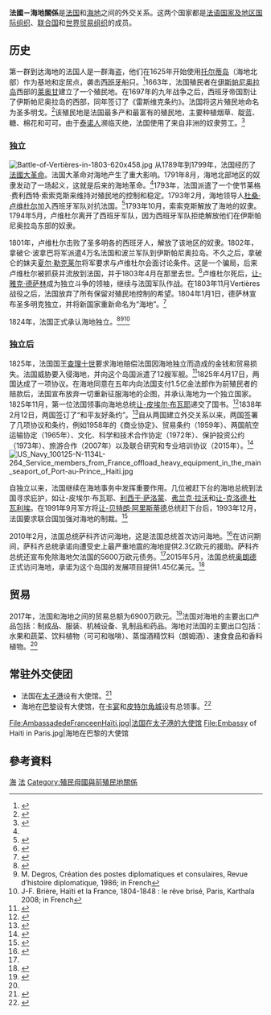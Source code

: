 {{Infobox bilateral relations|法國－海地|France|Haiti}}
'''法國－海地關係'''是[[法国|法国]]和[[海地|海地]]之间的外交关系。这两个国家都是[[法语国家及地区国际组织|法语国家及地区国际组织]]、[[联合国|联合国]]和[[世界贸易组织|世界贸易组织]]的成员。

==历史==
{{main|法属圣多明戈}}
第一群到达海地的法国人是一群海盗，他们在1625年开始使用[[托尔蒂岛|托尔蒂岛]]（海地北部）作为基地和定居点，袭击[[西班牙|西班牙]]船只。<ref>{{Cite web |url=http://www.thewayofthepirates.com/regions-and-places/tortuga/ |title=Pirate Den: Tortuga |access-date=2021-02-01 |archive-date=2015-03-14 |archive-url=https://web.archive.org/web/20150314032603/http://www.thewayofthepirates.com/history-of-piracy/tortuga.php |dead-url=no }}</ref>1663年，法国殖民者在[[伊斯帕尼奥拉岛|伊斯帕尼奥拉岛]]西部的[[莱奥甘|莱奥甘]]建立了一个殖民地。在1697年的九年战争之后，西班牙帝国割让了伊斯帕尼奥拉岛的西部，同年签订了《雷斯维克条约》。法国将这片殖民地命名为圣多明戈。<ref name=History>{{Cite web |url=http://library.brown.edu/haitihistory/1sr.html |title=History of Haiti |access-date=2021-02-01 |archive-date=2020-10-30 |archive-url=https://web.archive.org/web/20201030011244/https://library.brown.edu/haitihistory/1sr.html |dead-url=no }}</ref>该殖民地是法国最多产和最富有的殖民地，主要种植烟草、靛蓝、糖、棉花和可可。由于[[泰诺人|泰诺人]]濒临灭绝，法国使用了来自非洲的奴隶劳工。<ref>{{Cite web |url=https://www.nytimes.com/2010/01/22/opinion/22danner.html |title=To Heal Haiti, Look to History, Not Nature |access-date=2021-02-01 |archive-date=2021-02-24 |archive-url=https://web.archive.org/web/20210224004616/http://www.nytimes.com/2010/01/22/opinion/22danner.html |dead-url=no }}</ref>

=== 独立 ===
[[File:Battle-of-Vertières-in-1803-620x458.jpg|thumb]]
{{main|海地革命}}
从1789年到1799年，法国经历了[[法國大革命|法國大革命]]。法国大革命对海地产生了重大影响。1791年8月，海地北部地区的奴隶发动了一场起义，这就是后来的海地革命。<ref name=History />1793年，法国派遣了一个使节莱格·费利西特·索索克斯来维持对殖民地的控制和稳定。1793年2月，海地领导人[[杜桑·卢维杜尔|杜桑·卢维杜尔]]加入西班牙军队对抗法国。<ref name=Independence>{{Cite web |url=http://library.brown.edu/haitihistory/7.html |title=Upheavals in France and Saint-Domingue |access-date=2021-02-01 |archive-date=2020-11-14 |archive-url=https://web.archive.org/web/20201114000543/https://library.brown.edu/haitihistory/7.html |dead-url=no }}</ref>1793年10月，索索克斯解放了海地的奴隶。1794年5月，卢维杜尔离开了西班牙军队，因为西班牙军队拒绝解放他们在伊斯帕尼奥拉岛东部的奴隶。

1801年，卢维杜尔击败了圣多明各的西班牙人，解放了该地区的奴隶。1802年，拿破仑·波拿巴将军派遣4万名法国和波兰军队到伊斯帕尼奥拉岛。不久之后，拿破仑的妹夫[[夏尔·维克图瓦·埃马纽埃尔·勒克莱尔|夏尔·勒克莱尔]]将军要求与卢维杜尔会面讨论条件。这是一个骗局，后来卢维杜尔被抓获并流放到法国，并于1803年4月在那里去世。<ref>{{Cite web |url=https://www.britannica.com/biography/Toussaint-Louverture |title=Toussaint Louverture |access-date=2021-02-01 |archive-date=2020-04-21 |archive-url=https://web.archive.org/web/20200421183746/https://www.britannica.com/biography/Toussaint-Louverture |dead-url=no }}</ref>卢维杜尔死后，[[让-雅克·德萨林|让-雅克·德萨林]]成为独立斗争的领袖，继续与法国军队作战。在1803年11月Vertières战役之后，法国放弃了所有保留对殖民地控制的希望。1804年1月1日，德萨林宣布圣多明克独立，并将新国家重新命名为“海地”。<ref>{{Cite web |url=http://www.nationalarchives.gov.uk/dol/images/examples/haiti/0001.pdf |title=Independence of Haiti |access-date=2021-02-01 |archive-date=2021-01-01 |archive-url=https://web.archive.org/web/20210101215521/http://www.nationalarchives.gov.uk/dol/images/examples/haiti/0001.pdf |dead-url=no }}</ref>

1824年，法国正式承认海地独立。<ref name="FrenchEmbassy">{{cite web|title=La première ambassade française en Haïti|url=https://ht.ambafrance.org/La-premiere-ambassade-francaise-en-Haiti|website=Menu Contenu Plan du siteAmbassade de France à Port-au-Prince|publisher=Government of France|access-date=27 October 2017|language=fr|archive-date=2021-03-05|archive-url=https://web.archive.org/web/20210305161652/https://ht.ambafrance.org/La-premiere-ambassade-francaise-en-Haiti|dead-url=no}}</ref><ref>M. Degros, Création des postes diplomatiques et consulaires, Revue d’histoire diplomatique, 1986; in French</ref><ref>J-F. Brière, Haïti et la France, 1804-1848 : le rêve brisé, Paris, Karthala 2008; in French</ref>

=== 独立后 ===
1825年，法国国王[[查理十世_(法兰西)|查理十世]]要求海地赔偿法国因海地独立而造成的金钱和贸易损失。法国威胁要入侵海地，并向这个岛国派遣了12艘军舰。<ref>{{Cite web |url=https://thelede.blogs.nytimes.com/2010/08/16/france-asked-to-return-money-extorted-from-haiti/?_r=0 |title=France Asked to Return Money ‘Extorted’ From Haiti |access-date=2021-02-01 |archive-date=2021-02-06 |archive-url=https://web.archive.org/web/20210206224705/https://thelede.blogs.nytimes.com/2010/08/16/france-asked-to-return-money-extorted-from-haiti/?_r=0 |dead-url=no }}</ref>1825年4月17日，两国达成了一项协议。在海地同意在五年内向法国支付1.5亿金法郎作为前殖民者的赔款后，法国宣布放弃一切重新征服海地的企图，并承认海地为一个独立国家。1825年11月，第一位法国领事向海地总统[[让-皮埃尔·布瓦耶|让-皮埃尔·布瓦耶]]递交了国书。<ref>{{Cite web |url=http://www.ambafrance-ht.org/La-premiere-ambassade-francaise-en-Haiti |title=La première ambassade française en Haïti (in French) |access-date=2021-02-01 |archive-date=2016-04-04 |archive-url=https://web.archive.org/web/20160404230137/http://www.ambafrance-ht.org/La-premiere-ambassade-francaise-en-Haiti |dead-url=no }}</ref>1838年2月12日，两国签订了“和平友好条约”。<ref>{{Cite web |url=http://www.ambafrance-ht.org/Les-relations-franco-haitiennes-1834 |title=Les relations franco-haïtiennes (in French) |access-date=2021-02-01 |archive-date=2017-02-05 |archive-url=https://web.archive.org/web/20170205102545/http://www.ambafrance-ht.org/Les-relations-franco-haitiennes-1834 |dead-url=no }}</ref>自从两国建立外交关系以来，两国签署了几项协议和条约，例如1958年的《商业协定》、贸易条约（1959年）、两国航空运输协定（1965年）、文化、科学和技术合作协定（1972年）、保护投资公约（1973年）、旅游合作（2007年）以及联合研究和专业培训协议（2015年）。<ref>{{Cite web |url=http://basedoc.diplomatie.gouv.fr/exl-php/cadcgp.php |title=France Diplomatie: Agreements and Treaties with Haiti (in French) |access-date=2021-02-01 |archive-date=2016-10-28 |archive-url=https://web.archive.org/web/20161028185010/http://basedoc.diplomatie.gouv.fr/exl-php/cadcgp.php |dead-url=no }}</ref> 
[[File:US_Navy_100125-N-1134L-264_Service_members_from_France_offload_heavy_equipment_in_the_main_seaport_of_Port-au-Prince,_Haiti.jpg|thumb]]

自独立以来，法国继续在海地事务中发挥重要作用。几位被赶下台的海地总统到法国寻求庇护，如让-皮埃尔·布瓦耶、[[利西于·萨洛蒙|利西于·萨洛蒙]]、[[弗兰克·拉沃|弗兰克·拉沃]]和[[让-克洛德·杜瓦利埃|让-克洛德·杜瓦利埃]]。在1991年9月军方将[[让-贝特朗·阿里斯蒂德|让-贝特朗·阿里斯蒂德]]总统赶下台后，1993年12月，法国要求联合国加强对海地的制裁。<ref>{{Cite web |url=https://www.nytimes.com/1993/12/14/world/france-is-seeking-support-in-un-for-tightening-sanctions-on-haiti.html |title=France Is Seeking Support in U.N. For Tightening Sanctions on Haiti |access-date=2021-02-01 |archive-date=2018-01-18 |archive-url=https://web.archive.org/web/20180118162722/http://www.nytimes.com/1993/12/14/world/france-is-seeking-support-in-un-for-tightening-sanctions-on-haiti.html |dead-url=no }}</ref>

2010年2月，法国总统萨科齐访问海地，这是法国总统首次访问海地。<ref name=Sarkozy>{{Cite web |url=https://www.theguardian.com/world/2010/feb/17/sarkozy-haiti-visit |title=Haiti promised €230m as Nicolas Sarkozy visits former colony |access-date=2021-02-01 |archive-date=2021-02-06 |archive-url=https://web.archive.org/web/20210206103244/https://www.theguardian.com/world/2010/feb/17/sarkozy-haiti-visit |dead-url=no }}</ref>在访问期间，萨科齐总统承诺向遭受史上最严重地震的海地提供2.3亿欧元的援助。萨科齐总统还宣布免除海地欠法国的5600万欧元债务。<ref name=Sarkozy />2015年5月，法国总统[[奥朗德|奥朗德]]正式访问海地，承诺为这个岛国的发展项目提供1.45亿美元。<ref>{{Cite web |url=https://www.bbc.com/news/world-latin-america-32715493 |title=French President Hollande pledges Haiti investment |access-date=2021-02-01 |archive-date=2018-11-01 |archive-url=https://web.archive.org/web/20181101095707/https://www.bbc.com/news/world-latin-america-32715493 |dead-url=no }}</ref>

== 贸易 ==
2017年，法国和海地之间的贸易总额为6900万欧元。<ref name=Trade>{{Cite web |url=https://www.tresor.economie.gouv.fr/Pays/HT/relations-bilaterales#:~:text=Commerce%20bilat%C3%A9ral%20%3A%20Bilan%20des%20%C3%A9changes,%2C%20qui%20progressent%20de%2019%25. |title=French Ministry of the Economy: Haiti (in French) |access-date=2021-02-01 |archive-date=2020-11-29 |archive-url=https://web.archive.org/web/20201129142439/https://www.tresor.economie.gouv.fr/Pays/HT/relations-bilaterales#:~:text=Commerce%20bilat%C3%A9ral%20%3A%20Bilan%20des%20%C3%A9changes,%2C%20qui%20progressent%20de%2019%25. |dead-url=no }}</ref>法国对海地的主要出口产品包括：制成品、服装、机械设备、乳制品和药品。海地对法国的主要出口包括：水果和蔬菜、饮料植物（可可和咖啡）、蒸馏酒精饮料（朗姆酒）、速食食品和香料植物。<ref name=Trade />

== 常驻外交使团 ==
*法国在[[太子港|太子港]]设有大使馆。<ref>{{Cite web |url=https://ht.ambafrance.org/ |title=Embassy of France in Port-au-Prince |access-date=2021-02-01 |archive-date=2020-07-15 |archive-url=https://web.archive.org/web/20200715054052/https://ht.ambafrance.org/ |dead-url=no }}</ref>
*海地在[[巴黎|巴黎]]设有大使馆，在[[卡宴|卡宴]]和[[皮特尔角城|皮特尔角城]]设有总领事。<ref>{{Cite web |url=http://www.ambassadehaitifrance.org/ |title=Embassy of Haiti in Paris |access-date=2021-02-01 |archive-date=2020-03-18 |archive-url=https://web.archive.org/web/20200318113755/http://www.ambassadehaitifrance.org/ |dead-url=no }}</ref>

<gallery class="center">
File:AmbassadedeFranceenHaïti.jpg|法国在太子港的大使馆
File:Embassy of Haiti in Paris.jpg|海地在巴黎的大使馆
</gallery>

== 參考資料 ==
{{Reflist}}

{{法國外交}}
{{海地外交}}
[[Category:法國雙邊關係|海]]
[[Category:海地雙邊關係|法]]
[[Category:殖民母國與前殖民地關係|Category:殖民母國與前殖民地關係]]